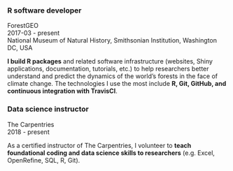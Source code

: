 ### R software developer

ForestGEO  
2017-03 - present  
National Museum of Natural History, Smithsonian Institution, Washington DC, USA  

__I build R packages__ and related software infrastructure (websites, Shiny applications, documentation, tutorials, etc.) to help researchers better understand and predict the dynamics of the world's forests in the face of climate change. The technologies I use the most include __R, Git, GitHub, and continuous integration with TravisCI__.

### Data science instructor

The Carpentries  
2018 - present  

As a certified instructor of The Carpentries, I volunteer to __teach foundational coding and data science skills to researchers__ (e.g. Excel, OpenRefine, SQL, R, Git).

